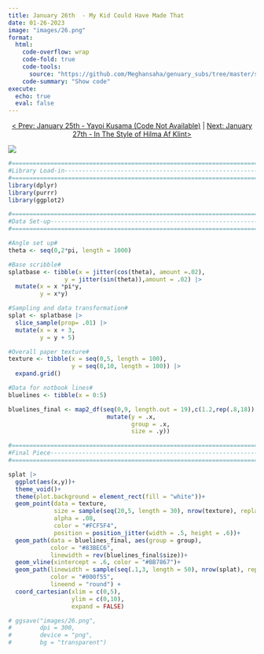 ```yaml
---
title: January 26th  - My Kid Could Have Made That
date: 01-26-2023
image: "images/26.png"
format:
  html:
    code-overflow: wrap
    code-fold: true
    code-tools:
      source: "https://github.com/Meghansaha/genuary_subs/tree/master/submissions/scripts/26_my_kid.R"
    code-summary: "Show code"
execute:
  echo: true
  eval: false
---
```


<center>[\< Prev: January 25th - Yayoi Kusama (Code Not Available)](day_25.qmd) \| [Next: January 27th - In The Style of Hilma Af Klint\>](day_27.qmd)</center>

![](images/26.png){fig-alt="A generative image of a classic blue-lined notebook sheet with a random blue scribble mark placed in the center." fig-align="center"}

```r
#=============================================================================#
#Library Load-in---------------------------------------------------------------
#=============================================================================#
library(dplyr)
library(purrr)
library(ggplot2)

#=============================================================================#
#Data Set-up-------------------------------------------------------------------
#=============================================================================#

#Angle set up#
theta <- seq(0,2*pi, length = 1000)

#Base scribble#
splatbase <- tibble(x = jitter(cos(theta), amount =.02),
                y = jitter(sin(theta)),amount = .02) |>
  mutate(x = x *pi*y,
         y = x*y)

#Sampling and data transformation#
splat <- splatbase |>
  slice_sample(prop= .01) |>
  mutate(x = x + 3,
         y = y + 5)

#Overall paper texture#
texture <- tibble(x = seq(0,5, length = 100),
                  y = seq(0,10, length = 100)) |>
  expand.grid()

#Data for notbook lines#
bluelines <- tibble(x = 0:5)

bluelines_final <- map2_df(seq(0,9, length.out = 19),c(1.2,rep(.8,18)), ~bluelines |>
                            mutate(y = .x,
                                   group = .x,
                                   size = .y))

#=============================================================================#
#Final Piece-------------------------------------------------------------------
#=============================================================================#

splat |>
  ggplot(aes(x,y))+
  theme_void()+
  theme(plot.background = element_rect(fill = "white"))+
  geom_point(data = texture, 
             size = sample(seq(20,5, length = 30), nrow(texture), replace = TRUE), 
             alpha = .08, 
             color = "#FCF5F4", 
             position = position_jitter(width = .5, height = .6))+
  geom_path(data = bluelines_final, aes(group = group), 
            color = "#83BEC6", 
            linewidth = rev(bluelines_final$size))+
  geom_vline(xintercept = .6, color = "#BB7867")+
  geom_path(linewidth = sample(seq(.1,3, length = 50), nrow(splat), replace = TRUE), 
            color = "#000f55", 
            lineend = "round") +
  coord_cartesian(xlim = c(0,5), 
                  ylim = c(0,10),
                  expand = FALSE)

# ggsave("images/26.png",
#        dpi = 300,
#        device = "png",
#        bg = "transparent")

```
